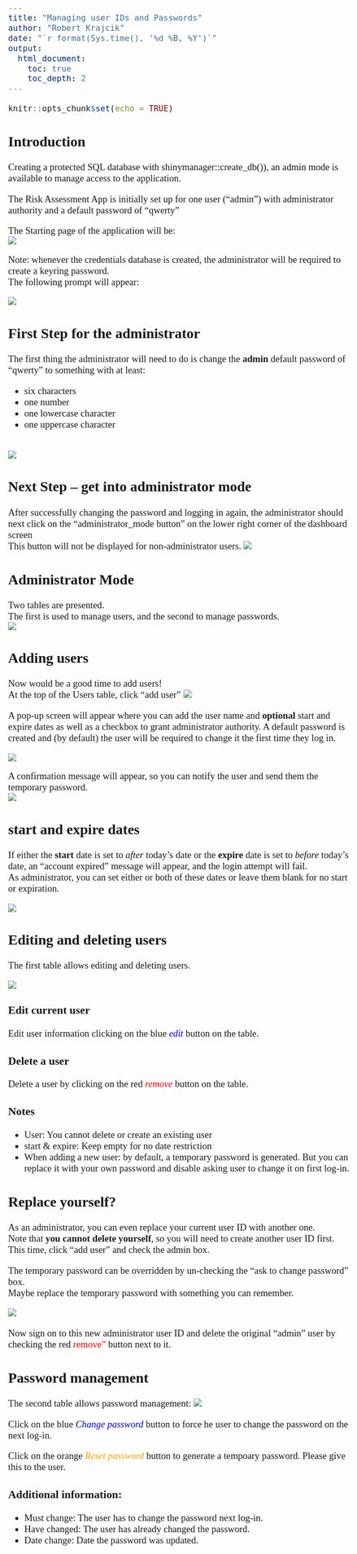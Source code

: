 ```yaml
---
title: "Managing user IDs and Passwords"
author: "Robert Krajcik"
date: "`r format(Sys.time(), '%d %B, %Y')`"
output:
  html_document:
    toc: true
    toc_depth: 2
---
```


<style type="text/css">
  body{
  font-family: Verdana;
  font-size: 14pt;
}
</style>

```r
knitr::opts_chunk$set(echo = TRUE)
```

## Introduction

Creating a protected SQL database with shinymanager::create_db()), 
an admin mode is available to manage access to the application.</br>

The Risk Assessment App is initially set up for one user ("admin") with administrator authority and a default password of "qwerty"

The Starting page of the application will be:</br>
 ![](admins/authentication_page.png)
 

Note: whenever the credentials database is created, the administrator will be required to create a keyring password.</br>
The following prompt will appear:

 ![](admins/create_keyring.png)


## First Step for the administrator

The first thing the administrator will need to do is change the **admin** default password of "qwerty"
to something with at least:</br>

- six characters
- one number
- one lowercase character
- one uppercase character

</br>
 ![](admins/change_password.png)


## Next Step -- get into administrator mode 

After successfully changing the password and logging in again, the administrator should next 
click on the "administrator_mode button" on the lower right corner of the dashboard screen</br>
This button will not be displayed for non-administrator users.
 ![](admins/admin_mode_button.png)
 
## Administrator Mode

Two tables are presented. </br>
The first is used to manage users, and the second to manage passwords.</br>
 ![](admins/admin_mode_tables.png)

## Adding users

 Now would be a good time to add users!</br> 
 At the top of the Users table, click "add user"
   ![](admins/add_user_bar.png)

 
 A pop-up screen will appear where you can add the user name and **optional** start and expire dates
 as well as a checkbox to grant administrator authority.  A default password is created and (by default) the user will 
 be required to change it the first time they log in.
 
  ![](admins/add_user.png)
 
 A confirmation message will appear, so you can notify the user and send them the temporary password.</br>
   ![](admins/new_user_msg.png)
   
## start and expire dates

If either the **start** date is set to *after* today's date or the **expire** date is set to *before* today's date,
an "account expired" message will appear, and the login attempt will fail.</br>
As administrator, you can set either or both of these dates or leave them blank for no start or expiration.

   ![](admins/account_expired_msg.png)

## Editing and deleting users

The first table allows editing and deleting users.

   ![](admins/users_table.png) 

### Edit current user
Edit user information clicking on the blue <a style="color:blue">*edit*</a> button on the table.

### Delete a user
Delete a user by clicking on the red <a style="color:red">*remove*</a> button on the table.

### Notes

- User: You cannot delete or create an existing user
- start & expire: Keep empty for no date restriction
- When adding a new user: by default, a temporary password is generated. But you can replace it with your own password and disable asking user to change it on first log-in.

## Replace yourself?
As an administrator, you can even replace your current user ID with another one.  
Note that **you cannot delete yourself**, so you will need to create another user ID first.</br>
This time, click "add user" and check the admin box.
 
The temporary password can be overridden by un-checking the "ask to change password" box.</br>
Maybe replace the temporary password with something you can remember.
 
   ![](admins/new_admin.png) 
</br></br>Now sign on to this new administrator user ID and delete the original "admin" user by checking 
the red <a style="color:red">remove"</a> button next to it.


## Password management

The second table allows password management:
   ![](admins/password_table.png) 


Click on the blue <a style="color:blue">*Change password*</a> button to force he user to change the password on the next log-in.

Click on the orange <a style="color:orange">*Reset password*</a> button to generate a tempoary password.
Please give this to the user.

### Additional information:

- Must change: The user has to change the password next log-in.
- Have changed: The user has already changed the password.
- Date change: Date the password was updated.

